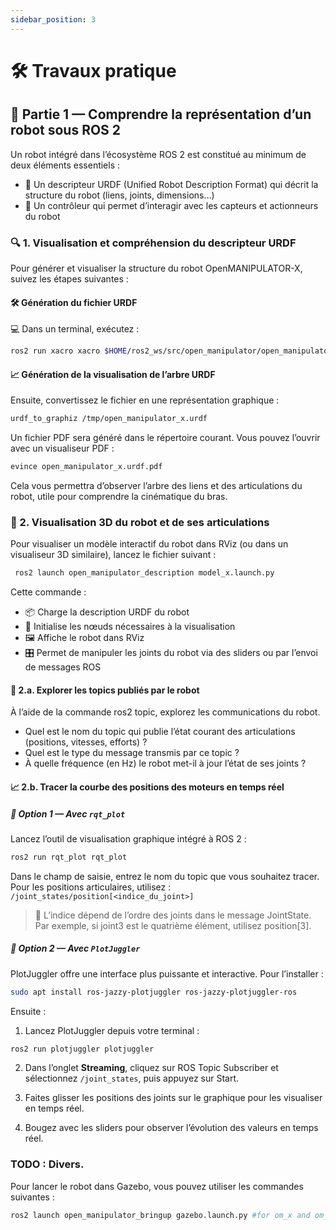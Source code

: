 ```yaml
---
sidebar_position: 3
---
```


# 🛠️ Travaux pratique

## 🧠 Partie 1 — Comprendre la représentation d’un robot sous ROS 2

Un robot intégré dans l’écosystème ROS 2 est constitué au minimum de deux éléments essentiels :

- 🔧 Un descripteur URDF (Unified Robot Description Format) qui décrit la structure du robot (liens, joints, dimensions…)
- 🧠 Un contrôleur qui permet d’interagir avec les capteurs et actionneurs du robot

### 🔍 1. Visualisation et compréhension du descripteur URDF

Pour générer et visualiser la structure du robot OpenMANIPULATOR-X, suivez les étapes suivantes :

#### 🛠️ Génération du fichier URDF

💻 Dans un terminal, exécutez :
```bash
ros2 run xacro xacro $HOME/ros2_ws/src/open_manipulator/open_manipulator_description/urdf/om_x/open_manipulator_x.urdf.xacro -o /tmp/open_manipulator_x.urdf
```

#### 📈 Génération de la visualisation de l’arbre URDF

Ensuite, convertissez le fichier en une représentation graphique :
```bash
urdf_to_graphiz /tmp/open_manipulator_x.urdf
```

Un fichier PDF sera généré dans le répertoire courant. Vous pouvez l’ouvrir avec un visualiseur PDF :
```bash
evince open_manipulator_x.urdf.pdf
``` 

Cela vous permettra d’observer l’arbre des liens et des articulations du robot, utile pour comprendre la cinématique du bras.

### 🤖 2. Visualisation 3D du robot et de ses articulations

Pour visualiser un modèle interactif du robot dans RViz (ou dans un visualiseur 3D similaire), lancez le fichier suivant :

```bash
 ros2 launch open_manipulator_description model_x.launch.py 
```
Cette commande :
- 📦 Charge la description URDF du robot
- 🧩 Initialise les nœuds nécessaires à la visualisation
- 🖼️ Affiche le robot dans RViz
- 🎛️ Permet de manipuler les joints du robot via des sliders ou par l’envoi de messages ROS

#### 📡 2.a. Explorer les topics publiés par le robot

À l’aide de la commande ros2 topic, explorez les communications du robot.
- Quel est le nom du topic qui publie l’état courant des articulations (positions, vitesses, efforts) ?
- Quel est le type du message transmis par ce topic ?
- À quelle fréquence (en Hz) le robot met-il à jour l’état de ses joints ?

#### 📈 2.b. Tracer la courbe des positions des moteurs en temps réel

##### 🔹 Option 1 — Avec `rqt_plot`

Lancez l’outil de visualisation graphique intégré à ROS 2 :
```bash
ros2 run rqt_plot rqt_plot
```

Dans le champ de saisie, entrez le nom du topic que vous souhaitez tracer. Pour les positions articulaires, utilisez : 
`/joint_states/position[<indice_du_joint>]`

> 🔢 L’indice dépend de l’ordre des joints dans le message JointState. Par exemple, si joint3 est le quatrième élément, utilisez position[3].

##### 🔹 Option 2 — Avec `PlotJuggler`

PlotJuggler offre une interface plus puissante et interactive. Pour l’installer :
```bash
sudo apt install ros-jazzy-plotjuggler ros-jazzy-plotjuggler-ros
```
Ensuite :
1. Lancez PlotJuggler depuis votre terminal :
```bash
ros2 run plotjuggler plotjuggler
```
2. Dans l’onglet **Streaming**, cliquez sur ROS Topic Subscriber et sélectionnez `/joint_states`, puis appuyez sur Start.

3. Faites glisser les positions des joints sur le graphique pour les visualiser en temps réel.

4. Bougez avec les sliders pour observer l’évolution des valeurs en temps réel.


### TODO : Divers.

Pour lancer le robot dans Gazebo, vous pouvez utiliser les commandes suivantes :
```bash
ros2 launch open_manipulator_bringup gazebo.launch.py #for om_x and om_y
``` 